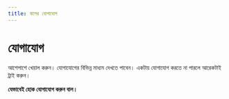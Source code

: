 ```yaml
---
title: বালের যোগাযোগ
---
```

<SEO
  title="বালের যোগাযোগ"
  description="বালের ব্লগের সাথে যোগাযোগ করুন"
/>

# যোগাযোগ

আশেপাশে খেয়াল করুন। যোগাযোগের বিভিন্ন মাধ্যম দেখতে পাবেন। একটায় যোগাযোগ করতে না পারলে আরেকটাই ট্রাই করুন।

**যেভাবেই হোক যোগাযোগ করুন বাল।**